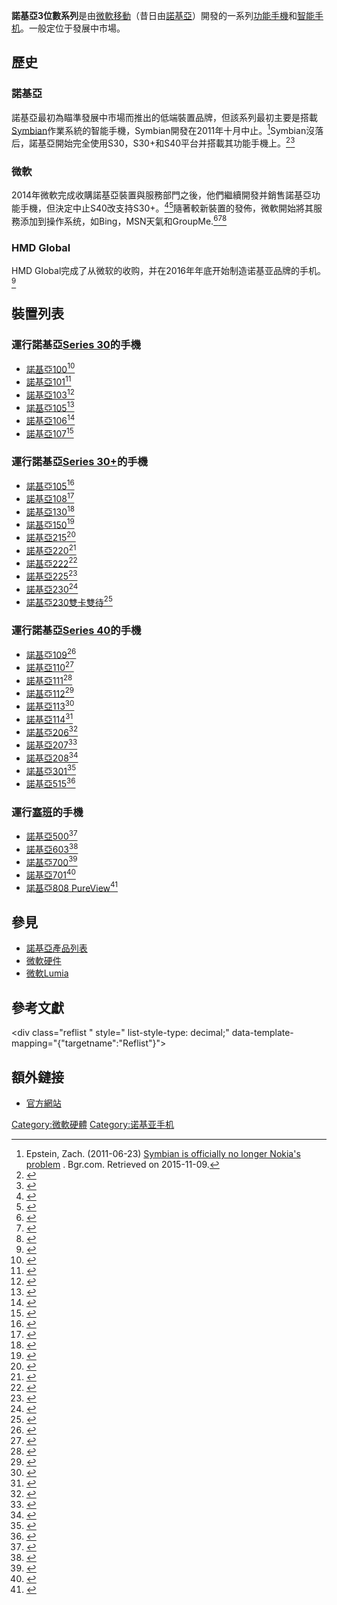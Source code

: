 {{noteTA
|G1=IT
}}
'''諾基亞3位數系列'''是由[[微軟移動|微軟移動]]（昔日由[[諾基亞|諾基亞]]）開發的一系列[[功能手機|功能手機]]和[[智能手机|智能手机]]。一般定位于發展中市場。

== 歷史 ==
=== 諾基亞 ===
諾基亞最初為瞄準發展中市場而推出的低端裝置品牌，但該系列最初主要是搭載[[Symbian|Symbian]]作業系統的智能手機，Symbian開發在2011年十月中止。<ref name="bgr.com">Epstein, Zach. (2011-06-23) [http://www.bgr.com/2011/06/23/symbian-is-officially-no-longer-nokias-problem/ Symbian is officially no longer Nokia's problem] {{Wayback|url=http://www.bgr.com/2011/06/23/symbian-is-officially-no-longer-nokias-problem/ |date=20150724023453 }}. Bgr.com. Retrieved on 2015-11-09.</ref>Symbian沒落后，諾基亞開始完全使用S30，S30+和S40平台并搭載其功能手機上。<ref name=Lazure>{{cite news|last=Sándor|first=Nacsa|title=MediaTek’s ‘smart-feature phone’ effort with likely Nokia tie-up.|url=https://lazure2.wordpress.com/2012/08/15/mediateks-smart-feature-phone-effort-with-likely-nokia-tie-up/|newspaper=Lazure|date=15 August 2012|accessdate=2015-12-07|archive-date=2016-03-04|archive-url=https://web.archive.org/web/20160304132501/https://lazure2.wordpress.com/2012/08/15/mediateks-smart-feature-phone-effort-with-likely-nokia-tie-up/|dead-url=no}}</ref><ref>{{cite web | url=http://company.nokia.com/en/news/press-releases/2012/01/25/nokia-hits-15-billion-sales-of-revolutionary-series-40-mobile-phones | title=Nokia hits 1.5 billion sales of revolutionary Series 40 mobile phones | accessdate=2015-11-14 | deadurl=yes | archiveurl=https://web.archive.org/web/20151117063628/http://company.nokia.com/en/news/press-releases/2012/01/25/nokia-hits-15-billion-sales-of-revolutionary-series-40-mobile-phones | archivedate=2015-11-17 | df= }}</ref>

=== 微軟 ===
2014年微軟完成收購諾基亞裝置與服務部門之後，他們繼續開發并銷售諾基亞功能手機，但決定中止S40改支持S30+。<ref name=verge-nokianame>{{cite web |title=There will never be another Nokia smartphone |url=http://www.theverge.com/2013/9/3/4688888/there-will-never-be-another-nokia-smartphone |work=The Verge |accessdate=3 September 2013 |archive-date=2015-12-15 |archive-url=https://web.archive.org/web/20151215080535/http://www.theverge.com/2013/9/3/4688888/there-will-never-be-another-nokia-smartphone |dead-url=no }}</ref><ref name=verge-ashadead>{{cite news|title=Microsoft is killing off Nokia’s feature phones (except series 30) in favor of Windows Phone|url=http://www.theverge.com/2014/7/17/5912289/microsoft-kills-feature-phones-in-favor-of-windows-phone|accessdate=14 November 2015|work=The Verge|date=17 July 2014|archive-date=2016-01-14|archive-url=https://web.archive.org/web/20160114040105/http://www.theverge.com/2014/7/17/5912289/microsoft-kills-feature-phones-in-favor-of-windows-phone|dead-url=no}}</ref>隨著較新裝置的發佈，微軟開始將其服務添加到操作系统，如Bing，MSN天氣和GroupMe.<ref name=PersonalComputerMagazineNokia1052015Launch>{{cite news|last=Mlot|first=Stephanie|title=Microsoft Tips New $20 Nokia 105 Phone. The single and dual SIM models boast extended phonebook capacity, more talk time, and a long-lasting battery.|url=http://www.pcmag.com/article2/0,2817,2485290,00.asp|newspaper=PC Magazine|date=3 June 2015|accessdate=2015-12-07|archive-date=2015-11-08|archive-url=https://web.archive.org/web/20151108104223/http://www.pcmag.com/article2/0,2817,2485290,00.asp|dead-url=no}}</ref><ref>{{Cite web |url=http://www.pocket-lint.com/news/130304-nokia-130-dual-sim-dumbphone-is-super-cheap-but-still-offers-access-to-microsoft-cloud-services |title=''Nokia 130 dual-sim dumbphone is super cheap but still offers access to Microsoft cloud services''; pocket-lint.com; August 11, 2014. |accessdate=2015-12-07 |archive-date=2015-11-17 |archive-url=https://web.archive.org/web/20151117022113/http://www.pocket-lint.com/news/130304-nokia-130-dual-sim-dumbphone-is-super-cheap-but-still-offers-access-to-microsoft-cloud-services |dead-url=no }}</ref><ref>{{Cite web |url=http://www.microsoft.com/en-us/news/press/2014/aug14/08-11nokia.aspx# |title=''Microsoft Devices Group announces ultra-affordable mobile phone with music and video player for 19 euros''; microsoft.com; August 11, 2014. |access-date=2015-12-07 |archive-url=https://web.archive.org/web/20140814005813/http://www.microsoft.com/en-us/news/press/2014/aug14/08-11nokia.aspx |archive-date=2014-08-14 |dead-url=yes }}</ref>

=== HMD Global ===
HMD Global完成了从微软的收购，并在2016年年底开始制造诺基亚品牌的手机。<ref>{{Cite web |url=http://gadgets.ndtv.com/mobiles/news/nokia-150-nokia-150-dual-sim-feature-phones-launched-1637358 |title=Nokia 150, Nokia 150 Dual SIM Are HMD Global's First Nokia-Branded Phones |accessdate=2016-12-29 |archive-date=2016-12-20 |archive-url=https://web.archive.org/web/20161220121833/http://gadgets.ndtv.com/mobiles/news/nokia-150-nokia-150-dual-sim-feature-phones-launched-1637358 |dead-url=no }}</ref>

== 裝置列表 ==
=== 運行諾基亞[[Series_30|Series 30]]的手機 ===
* [[諾基亞100|諾基亞100]]<ref name=The-National-Nokia-100>{{cite news|last=McKenzie|first=Rob|title=Nokia 100: My trusty old not-so-smartphone.|url=http://www.thenational.ae/business/the-life/nokia-100-my-trusty-old-not-so-smartphone|newspaper=The National - Business|date=3 March 2015|accessdate=2015-10-24|archive-date=2015-11-15|archive-url=https://web.archive.org/web/20151115222726/http://www.thenational.ae/business/the-life/nokia-100-my-trusty-old-not-so-smartphone|dead-url=no}}</ref>
* [[諾基亞101|諾基亞101]]<ref name=Phone-Review-Nokia-100-and-Nokia-101-launched>{{cite news|last=Noname|first=James|title=Nokia 100 and 101 Affordable Phones Launched.|url=http://www.phonesreview.co.uk/2011/08/25/nokia-100-and-101-affordable-phones-launched/|newspaper=Phone Review|date=25 August 2015|accessdate=2015-10-24|archive-date=2017-06-06|archive-url=https://web.archive.org/web/20170606115746/http://www.phonesreview.co.uk/2011/08/25/nokia-100-and-101-affordable-phones-launched/|dead-url=no}}</ref>
* [[諾基亞103|諾基亞103]]<ref name=He-Pakistan-Nokia-103>{{cite news|last=Author|first=He|title=Nokia Launches Nokia 103 in Rs. 1500 Pakistan.|url=http://he.com.pk/technology/mobile/nokia-launches-nokia-103-for-rs-1500-in-pakistan/|newspaper=He - Pakistan|date=2 June 2012|accessdate=2015-10-24|archive-date=2016-03-04|archive-url=https://web.archive.org/web/20160304100432/http://he.com.pk/technology/mobile/nokia-launches-nokia-103-for-rs-1500-in-pakistan/|dead-url=no}}</ref>
* [[諾基亞105|諾基亞105]]<ref name=UebergizmoNokiasNokia105>{{cite news|last=Kee|first=Edwin|title=Nokia 105: Rugged And Dirt Cheap.|url=http://www.ubergizmo.com/2013/02/nokia-105-rugged-and-dirt-cheap/|newspaper=Übergizmo|date=25 February 2013|accessdate=2015-10-24|archive-date=2015-06-23|archive-url=https://web.archive.org/web/20150623233815/http://www.ubergizmo.com/2013/02/nokia-105-rugged-and-dirt-cheap/|dead-url=yes}}</ref>
* [[諾基亞106|諾基亞106]]<ref name=GSM-Arena-Nokia-106>{{cite news|last=Unnamed|first=Author|title=Nokia 106 and 107 Dual SIM are official, to launch this quarter.|url=http://www.gsmarena.com/nokia_106_and_107_are_official_to_be_available_in_the_third_quarter-news-6619.php|newspaper=GSM Arena|date=21 August 2013|accessdate=2015-10-24|archive-date=2015-11-13|archive-url=https://web.archive.org/web/20151113121220/http://www.gsmarena.com/nokia_106_and_107_are_official_to_be_available_in_the_third_quarter-news-6619.php|dead-url=no}}</ref>
* [[諾基亞107|諾基亞107]]<ref name=Techtree-Nokia-107>{{cite news|last=D'Souza|first=Rajesh "Rajni"|title=Nokia Launches The Low-Cost Dual-SIM Nokia 107. Series 30 handset lacks a camera, listed online now.|url=http://www.techtree.com/content/news/4899/nokia-cost-dual-sim-nokia-107.html|newspaper=TechTree|date=6 November 2013|accessdate=2015-10-24|archive-date=2015-09-24|archive-url=https://web.archive.org/web/20150924114323/http://www.techtree.com/content/news/4899/nokia-cost-dual-sim-nokia-107.html|dead-url=no}}</ref>

=== 運行諾基亞[[Series_30|Series 30+]]的手機 ===
* [[諾基亞105_(2015)|諾基亞105]]<ref name=CNetNokia105Microsoft>{{cite news|last=Dolcourt|first=Jessica|title=New Nokia 105: Same rock-bottom price, more storage.|url=http://www.cnet.com/products/nokia-105-2015/|newspaper=CNet|date=3 June 2015|accessdate=2015-10-24|archive-date=2015-10-31|archive-url=https://web.archive.org/web/20151031081203/http://www.cnet.com/products/nokia-105-2015/|dead-url=no}}</ref>
* [[諾基亞108|諾基亞108]]<ref name=NDTV-Gadgets-Nokia-108>{{cite news|last=Pratap|first=Ketan|title=Nokia 108 and Nokia 108 Dual-SIM budget phones unveiled, listed on India site.|url=http://gadgets.ndtv.com/mobiles/news/nokia-108-and-nokia-108-dual-sim-budget-phones-unveiled-listed-on-india-site-419346|newspaper=NDTV - Gadgets|date=16 September 2013|accessdate=2015-10-24|archive-date=2015-11-01|archive-url=https://web.archive.org/web/20151101201122/http://gadgets.ndtv.com/mobiles/news/nokia-108-and-nokia-108-dual-sim-budget-phones-unveiled-listed-on-india-site-419346|dead-url=no}}</ref>
* [[諾基亞130|諾基亞130]]<ref name=CNet-Nokia-130>{{cite news|last=Trenholm|first=Rich|title=Nokia 130 lasts more than a month, costs 19 euros. The new old-school Nokia 130 comes in single or dual-SIM versions and goes on sale in China, India and Africa.|url=http://www.cnet.com/uk/news/nokia-130-lasts-more-than-a-month-costs-19-euros/#!|newspaper=[[CNet|CNet]]|date=11 August 2014|accessdate=2015-10-24|archive-date=2015-09-24|archive-url=https://web.archive.org/web/20150924055212/http://www.cnet.com/uk/news/nokia-130-lasts-more-than-a-month-costs-19-euros/#!|dead-url=no}}</ref>
* [[諾基亞150|諾基亞150]]<ref name=GSM-Nokia-130>{{cite news|last=Unnamed|first=Peter|title=Nokia unveils two feature phones: 150 and 150 Dual SIM|url=http://www.gsmarena.com/nokia_unveils_two_feature_phones_150_and_150_dual_sim-news-22142.php|newspaper=GSM Arena|date=13 December 2016|accessdate=2016-12-29|archive-date=2018-06-26|archive-url=https://web.archive.org/web/20180626192603/https://www.gsmarena.com/nokia_unveils_two_feature_phones_150_and_150_dual_sim-news-22142.php|dead-url=no}}</ref>
* [[諾基亞215|諾基亞215]]<ref name=PC-World-Nokia-215>{{cite news|last=Hachman|first=Mark|title=Microsoft's $29 Nokia 215 is a smarter feature phone for the masses.|url=http://www.pcworld.com/article/2865184/microsofts-29-nokia-215-is-a-smarter-feature-phone-for-the-masses.html|newspaper=PC World|date=6 January 2015|accessdate=2015-10-24|archive-date=2015-11-01|archive-url=https://web.archive.org/web/20151101223011/http://www.pcworld.com/article/2865184/microsofts-29-nokia-215-is-a-smarter-feature-phone-for-the-masses.html|dead-url=no}}</ref>
* [[諾基亞220|諾基亞220]]<ref name=Engadget-Nokia-220>{{cite news|last=Molen|first=Brad|title=Nokia reveals the Nokia 220 and Asha 230 budget handsets.|url=http://www.engadget.com/2014/02/24/nokia-reveals-the-asha-230-and-nokia-220-budget-phones/|newspaper=[[Engadget|Engadget]]|date=24 February 2014|accessdate=2015-10-24|archive-date=2015-09-24|archive-url=https://web.archive.org/web/20150924143023/http://www.engadget.com/2014/02/24/nokia-reveals-the-asha-230-and-nokia-220-budget-phones/|dead-url=no}}</ref>
* [[諾基亞222|諾基亞222]]<ref name=Uebergizmo-Nokia-222-launch>{{cite news|last=Farooqui|first=Adnan|title=Nokia 222 Is Microsoft’s $37 Phone With Month-Long Battery Life.|url=http://www.ubergizmo.com/2015/08/nokia-222-is-microsofts-37-phone-with-month-long-battery-life/|newspaper=Uebergizmo|date=25 August 2015|accessdate=2015-10-24|archive-date=2015-10-17|archive-url=https://web.archive.org/web/20151017102800/http://www.ubergizmo.com/2015/08/nokia-222-is-microsofts-37-phone-with-month-long-battery-life/|dead-url=no}}</ref>
* [[諾基亞225|諾基亞225]]<ref name=Gizbot-Nokia-225-and-Nokia-225-Dual-SIM>{{cite news|last=Chhetri|first=Vivek|title=Nokia 225 and 225 Dual SIM, Internet-Enabled Feature Phones Announced.|url=http://www.gizbot.com/mobile/nokia-225-and-225-dual-sim-internet-enabled-feature-phones-announced-016593.html|newspaper=Gizbot|date=9 April 2014|accessdate=2015-10-24|archive-date=2015-09-24|archive-url=https://web.archive.org/web/20150924022346/http://www.gizbot.com/mobile/nokia-225-and-225-dual-sim-internet-enabled-feature-phones-announced-016593.html|dead-url=no}}</ref>
* [[諾基亞230|諾基亞230]]<ref name=SlashGear-Nokia-230-by-Microsoft-Launch>{{cite news|last=McGlaun|first=Shane|title=Nokia 230 and 230 Dual SIM have physical buttons and a touchscreen.|url=http://www.slashgear.com/nokia-230-and-230-dual-sim-have-physical-buttons-and-a-touchscreen-25416003/|newspaper=SlashGear|date=25 November 2015|accessdate=2015-11-26|archive-date=2015-11-26|archive-url=https://web.archive.org/web/20151126062721/http://www.slashgear.com/nokia-230-and-230-dual-sim-have-physical-buttons-and-a-touchscreen-25416003/|dead-url=no}}</ref>
* [[諾基亞230雙卡雙待|諾基亞230雙卡雙待]]<ref name=Gadgets-360-Nokia-230-Dual-SIM-by-Microsoft-launch>{{cite news|last=Pratap|first=Ketan|title=Nokia 230, Nokia 230 Dual SIM Internet-Enabled Feature Phones Launched.|url=http://gadgets.ndtv.com/mobiles/news/nokia-230-nokia-230-dual-sim-internet-enabled-feature-phones-launched-769756|newspaper=Gadgets 360|date=25 November 2015|accessdate=2015-11-26|archive-date=2015-11-26|archive-url=https://web.archive.org/web/20151126132042/http://gadgets.ndtv.com/mobiles/news/nokia-230-nokia-230-dual-sim-internet-enabled-feature-phones-launched-769756|dead-url=no}}</ref>

=== 運行諾基亞[[Series_40|Series 40]]的手機 ===
* [[諾基亞109|諾基亞109]]<ref name=Let-us-go-digital-Nokia-109>{{cite news|last=Peters|first=Mark|title=Affordable Nokia 109 mobile phone.|url=http://www.letsgodigital.org/en/34646/nokia-109/|newspaper=Let's Go Digital|date=2 November 2012|accessdate=2015-10-24|archive-date=2015-09-17|archive-url=https://web.archive.org/web/20150917172746/http://www.letsgodigital.org/en/34646/nokia-109/|dead-url=no}}</ref>
* [[諾基亞110|諾基亞110]]<ref name=Techie-Buzz-Nokia-110>{{cite news|last=Dutta|first=Omkar|title=Nokia 110 And Nokia 112 Dual-SIM Phones Announced.|url=http://techie-buzz.com/mobile-news/nokia-110-and-nokia-112-dual-sim-phones-announced.html|newspaper=Techie Buzz|date=15 May 2012|accessdate=2015-10-24|archive-date=2015-09-10|archive-url=https://web.archive.org/web/20150910092825/http://techie-buzz.com/mobile-news/nokia-110-and-nokia-112-dual-sim-phones-announced.html|dead-url=no}}</ref>
* [[諾基亞111|諾基亞111]]<ref name=CNet-Nokia-111>{{cite news|last=Trenholm|first=Rich|title=Nokia 111 and 113 budget phones cost just £30. Nokia has unveiled a brace of new super-scheap phones, the Nokia 111 and Nokia 113, powered by Symbian and boasting impressive battery life.|url=http://www.cnet.com/news/nokia-111-and-113-budget-phones-cost-just-30/#!|newspaper=CNet|date=21 May 2012|accessdate=2015-10-24|archive-date=2015-09-24|archive-url=https://web.archive.org/web/20150924035917/http://www.cnet.com/news/nokia-111-and-113-budget-phones-cost-just-30/#!|dead-url=no}}</ref>
* [[諾基亞112|諾基亞112]]<ref name=WCCF-Tech-Gadgets-Nokia-112>{{cite news|last=Qureshi|first=Sabeeh|title=Nokia Pakistan Unveils Two Low End Phones; Nokia 110 & Nokia 112.|url=http://wccftech.com/nokia-pakistan-unveils-phones-nokia-110-nokia-112/|newspaper=WCCF-Tech|date=15 May 2012|access-date=2015-10-24|archive-url=https://web.archive.org/web/20130702165245/http://wccftech.com/nokia-pakistan-unveils-phones-nokia-110-nokia-112/|archive-date=2013-07-02|dead-url=yes}}</ref>
* [[諾基亞113|諾基亞113]]<ref name=NokNok-TV-Nokia-113>{{cite news|last=Browne|first=Mike|title=Nokia 113: 10 things you need to know.|url=http://lumiaconversationsuk.microsoft.com/2012/05/24/nokia-113-10-things-you-need-to-know/|newspaper=[[Microsoft|NokNok.tv]]|date=24 May 2012|accessdate=2015-10-24|archive-date=2016-03-04|archive-url=https://web.archive.org/web/20160304130154/http://lumiaconversationsuk.microsoft.com/2012/05/24/nokia-113-10-things-you-need-to-know/|dead-url=no}}</ref>
* [[諾基亞114|諾基亞114]]<ref name=Tech2-Nokia-114>{{cite news|last=Staff|first=Author|title=Nokia launches Nokia 114 dual-SIM with Urdu language capability.|url=http://tech.firstpost.com/news-analysis/nokia-launches-nokia-114-dual-sim-with-urdu-language-capability-215077.html|newspaper=Tech2|date=13 September 2013|accessdate=2015-10-24|archive-date=2014-04-15|archive-url=https://web.archive.org/web/20140415215500/http://tech.firstpost.com/news-analysis/nokia-launches-nokia-114-dual-sim-with-urdu-language-capability-215077.html|dead-url=no}}</ref>
* [[諾基亞206|諾基亞206]]<ref name=NDTV-Gadgets-Nokia-206-and-Nokia-Asha-206-Launch>{{cite news|last=Dua|first=Kunal|title=Nokia announces Asha 205, Nokia 206 mobile phones with dual-SIM options.|url=http://gadgets.ndtv.com/mobiles/news/nokia-announces-asha-205-asha-206-mobile-phones-with-dual-sim-options-297435|newspaper=NDTV - Gadgets|date=26 November 2012|accessdate=2015-10-24|archive-date=2015-07-04|archive-url=https://web.archive.org/web/20150704003541/http://gadgets.ndtv.com/mobiles/news/nokia-announces-asha-205-asha-206-mobile-phones-with-dual-sim-options-297435|dead-url=no}}</ref>
* [[諾基亞207|諾基亞207]]<ref name=The-Boy-Genius-Report-Nokia-207>{{cite news|last=Satpathy|first=Sambit|title=Nokia announces Asha 205, Nokia 206 mobile phones with dual-SIM options.|url=http://www.bgr.in/manufacturers/nokia/nokia-207-and-208-announced-its-cheapest-3g-enabled-phones/|newspaper=The Boy Genius Report|date=3 July 2013|deadurl=yes|archiveurl=https://web.archive.org/web/20150517074745/http://www.bgr.in/manufacturers/nokia/nokia-207-and-208-announced-its-cheapest-3g-enabled-phones/|archivedate=2015年5月17日|accessdate=2015年10月24日}}</ref>
* [[諾基亞208|諾基亞208]]<ref name=Times-of-India-Nokia-208>{{cite news|last=Tech|first=T.O.I.|title=Nokia unveils 3G-enabled feature phones, 207 & 208.|url=http://timesofindia.indiatimes.com/tech/mobiles/Nokia-unveils-3G-enabled-feature-phones-207-208/articleshow/20892540.cms|newspaper=Times of India|date=3 July 2013|accessdate=2015-10-24|archive-date=2015-12-30|archive-url=https://web.archive.org/web/20151230013126/http://timesofindia.indiatimes.com/tech/mobiles/Nokia-unveils-3G-enabled-feature-phones-207-208/articleshow/20892540.cms|dead-url=no}}</ref>
* [[諾基亞301|諾基亞301]]<ref name=Techcrunch-Nokia-301>{{cite news|last=Lomas|first=Natasha|title=The Nokia 301 Is An $85 Feature Phone With Smartphone-Style Camera Tricks To Nip At Android’s Low End.|url=http://techcrunch.com/2013/02/24/the-nokia-301-is-an-85-feature-phone-with-smartphone-style-camera-tricks-to-nip-at-androids-low-end/|newspaper=Techcrunch|date=24 February 2013|accessdate=2015-10-24|archive-date=2015-10-15|archive-url=https://web.archive.org/web/20151015050547/http://techcrunch.com/2013/02/24/the-nokia-301-is-an-85-feature-phone-with-smartphone-style-camera-tricks-to-nip-at-androids-low-end/|dead-url=no}}</ref>
* [[諾基亞515|諾基亞515]]<ref name=Times-of-India-Nokia-515>{{cite news|last=Tech|first=T.O.I.|title=Nokia 515 feature phone with aluminium body launched.|url=http://timesofindia.indiatimes.com/tech/mobiles/nokia-515-feature-phone-with-aluminium-body-launched/articleshow/22135738.cms|newspaper=Times of India|date=29 August 2013}}</ref>

=== 運行[[塞班_(操作系统)|塞班]]的手機 ===
* [[諾基亞500|諾基亞500]]<ref name=GSM-Arena-Nokia-500>{{cite news|last=Akki|first=Tox|title=The Nokia 500 is Nokia's first 1GHz Symbian smartphone.|url=http://www.gsmarena.com/nokia_500_is_nokias_latest_symbian_smartphone-news-2950.php|newspaper=GSM Arena|date=1 August 2011|accessdate=2015-10-24|archive-date=2015-09-24|archive-url=https://web.archive.org/web/20150924050410/http://www.gsmarena.com/nokia_500_is_nokias_latest_symbian_smartphone-news-2950.php|dead-url=no}}</ref>
* [[諾基亞603|諾基亞603]]<ref name=Engadget-Nokia-603>{{cite news|last=Toor|first=Amar|title=Nokia outs colorful 603 handset, coupled with NFC-equipped Luna Bluetooth headset.|url=http://www.engadget.com/2011/10/13/nokia-outs-colorful-603-handset-coupled-with-nfc-equipped-luna/|newspaper=[[Engadget|Engadget]]|date=13 October 2011|accessdate=2015-10-24|archive-date=2015-09-24|archive-url=https://web.archive.org/web/20150924121746/http://www.engadget.com/2011/10/13/nokia-outs-colorful-603-handset-coupled-with-nfc-equipped-luna/|dead-url=no}}</ref>
* [[諾基亞700|諾基亞700]]<ref name=Slashgear-Nokia-700>{{cite news|last=Gunther|first=Cory|title=Nokia 700 Symbian Belle smartphone announced, we go hands-on.|url=http://www.slashgear.com/nokia-700-symbian-belle-smartphone-announced-we-go-hands-on-26182811/|newspaper=Slashgear|date=26 September 2011|accessdate=2015-10-24|archive-date=2015-09-24|archive-url=https://web.archive.org/web/20150924115531/http://www.slashgear.com/nokia-700-symbian-belle-smartphone-announced-we-go-hands-on-26182811/|dead-url=no}}</ref>
* [[諾基亞701|諾基亞701]]<ref name=Fone-Arena-Nokia-701>{{cite news|last=Sarma|first=Sandeep|title=Nokia 701 Announced.|url=http://www.fonearena.com/blog/41912/nokia-701-announced.html|newspaper=Fone Arena|date=24 August 2011|accessdate=2015-10-24|archive-date=2015-09-24|archive-url=https://web.archive.org/web/20150924015029/http://www.fonearena.com/blog/41912/nokia-701-announced.html|dead-url=no}}</ref>
* [[諾基亞808_PureView|諾基亞808 PureView]]<ref name=Engadget-Nokia-808-PureView-Launch>{{cite news|last=Smith|first=Mat|title=Nokia 808 PureView review: the future of mobile imaging, wrapped in the smartphone past.|url=http://www.engadget.com/2012/06/26/nokia-808-pureview-review/|newspaper=Engadget|date=26 June 2012|accessdate=2015-10-24|archive-date=2015-10-18|archive-url=https://web.archive.org/web/20151018023006/http://www.engadget.com/2012/06/26/nokia-808-pureview-review/|dead-url=no}}</ref>

== 參見 ==
* [[諾基亞產品列表|諾基亞產品列表]]
* [[微软硬件|微軟硬件]]
* [[微軟Lumia|微軟Lumia]]

== 參考文獻 ==
<div class="reflist " style=" list-style-type: decimal;" data-template-mapping="{"targetname":"Reflist"}">
<references></references></div>

== 額外鏈接 ==
* [http://www.microsoft.com/en/mobile/phones/all/ 官方網站]{{Wayback|url=http://www.microsoft.com/en/mobile/phones/all/ |date=20151022063553 }}

{{Nokia 3-digit series}}{{Nokia phones}}{{Microsoft}}

[[Category:微軟硬體|Category:微軟硬體]]
[[Category:诺基亚手机|Category:诺基亚手机]]